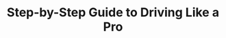 ---
title: 'Step-by-Step Guide to Driving Like a Pro'
description: 'Discover the specific steps for driving like a pro'
icon: 'steering-wheel'
sidebarTitle: "Driving basics"
---